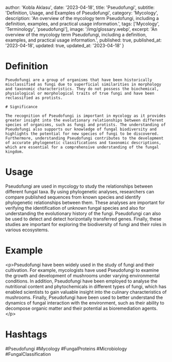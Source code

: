 
  author: 'Kobla Aklasu',
  date: '2023-04-18',
  title: 'Pseudofungi',
  subtitle: 'Definition, Usage, and Examples of Pseudofungi',
  category: 'Mycology',
  description: 'An overview of the mycology term Pseudofungi, including a definition, examples, and practical usage information.',
  tags: ['Mycology', 'Terminology', 'pseudofungi'],
  image: '/img/glossary.webp',
  excerpt: 'An overview of the mycology term Pseudofungi, including a definition, examples, and practical usage information.',
  published: true,
  published_at: '2023-04-18',
  updated: true,
  updated_at: '2023-04-18'
}




# Definition
    
    Pseudofungi are a group of organisms that have been historically misclassified as fungi due to superficial similarities in morphology and taxonomic characteristics. They do not possess the biochemical, physiological or morphological traits of true fungi and have been reclassified as protists.
    
    # Significance
    
    The recognition of Pseudofungi is important in mycology as it provides greater insight into the evolutionary relationships between different species of organisms, such as fungi and protists. The understanding of Pseudofungi also supports our knowledge of fungal biodiversity and highlights the potential for new species of fungi to be discovered. Furthermore, understanding Pseudofungi contributes to the development of accurate phylogenetic classifications and taxonomic descriptions, which are essential for a comprehensive understanding of the fungal kingdom.

# Usage

Pseudofungi are used in mycology to study the relationships between different fungal taxa. By using phylogenetic analyses, researchers can compare published sequences from known species and identify phylogenetic relationships between them. These analyses are important for verifying the identification of unknown fungal species and also for understanding the evolutionary history of the fungi. Pseudofungi can also be used to detect and detect horizontally transferred genes. Finally, these studies are important for exploring the biodiversity of fungi and their roles in various ecosystems.

# Example

&lt;p&gt;Pseudofungi have been widely used in the study of fungi and their cultivation. For example, mycologists have used Pseudofungi to examine the growth and development of mushrooms under varying environmental conditions. In addition, Pseudofungi have been employed to analyse the nutritional content and phytochemicals in different types of fungi, which has enabled scientists to gain valuable insight into the culinary characteristics of mushrooms. Finally, Pseudofungi have been used to better understand the dynamics of fungal interaction with the environment, such as their ability to decompose organic matter and their potential as bioremediation agents. &lt;/p&gt;

# Hashtags

#Pseudofungi #Mycology #FungalProteins #Microbiology #FungalClassification

